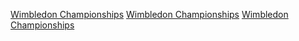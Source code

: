 {{Cat main|2014年溫布頓網球錦標賽}}
{{year by category
| m = 2
| c = 0
| d = 1
| y = 4
| cat = 溫布頓網球錦標賽
| sortkey = 溫布頓網球錦標賽
| parent = 依年份劃分的溫布頓網球錦標賽
| subcat = 2014年英國體育
}}

[[Category:2014年網球|Wimbledon Championships]]
[[Category:2014年ATP世界巡迴賽|Wimbledon Championships]]
[[Category:2014年WTA巡迴賽|Wimbledon Championships]]